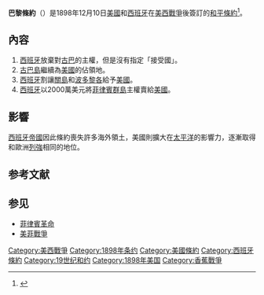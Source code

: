 {{Otheruses|subject=|other=历史上在巴黎签订的其他条约|巴黎条约}}
{{Infobox Treaty
| name       = 巴黎条约
| long_name           = 美利坚合众国及西班牙的和平條約
| image               = 
| image_width         = 
| border              = 
| caption             = 
| type                =和平條約
| date_drafted        = 
| date_signed         = 1898年12月10日
| location_signed     = {{FRA}}[[巴黎|巴黎]]
| date_sealed         =
| date_effective      =  1899年4月11日
| condition_effective = 由美國和西班牙批准
| date_expiration     =
| signatories         = 
* {{flag|Spain|1874|}}<hr />
* {{flag|United States|1777}}
| depositor           = 美国政府
| language            = 西班牙語<br>英語
| wikisource          = Treaty of Paris (1898)
}}

'''巴黎條約'''（{{lang-en|Treaty of Paris}}）是1898年12月10日[[美國|美國]]和[[西班牙|西班牙]]在[[美西戰爭|美西戰爭]]後簽訂的[[和平條約|和平條約]]<ref name="WDL">{{cite web |url = http://www.wdl.org/zh/item/11326/ |title = 波多黎各岛军事地图 |website = [[World_Digital_Library|World Digital Library]] |date = 1898 |accessdate = 2013-10-23 |archive-date = 2020-11-09 |archive-url = https://web.archive.org/web/20201109065512/https://www.wdl.org/zh/item/11326/ |dead-url = no }}</ref>。

== 內容 ==
{{Wikisource|en:Treaty of Paris (1898)|巴黎條約}}
# [[西班牙|西班牙]]放棄對[[古巴|古巴]]的主權，但是沒有指定「接受國」。
# [[古巴地理|古巴島]]繼續為[[美國|美國]]的佔領地。
# [[西班牙|西班牙]]割讓[[關島|關島]]和[[波多黎各|波多黎各]]給予[[美國|美國]]。
# [[西班牙|西班牙]]以2000萬美元將[[菲律賓群島|菲律賓群島]]主權賣給[[美國|美國]]。

== 影響==
[[西班牙帝國|西班牙帝國]]因此條約喪失許多海外領土，美國則擴大在[[太平洋|太平洋]]的影響力，逐漸取得和歐洲[[列強|列強]]相同的地位。

== 参考文献 ==
{{Reflist}}

== 参见 ==
* [[菲律賓革命|菲律賓革命]]
* [[美菲戰爭|美菲戰爭]]

{{大國外交}}
{{美国领土扩张}}
{{Authority control}}

[[Category:美西戰爭|Category:美西戰爭]]
[[Category:1898年条约|Category:1898年条约]]
[[Category:美國條約|Category:美國條約]]
[[Category:西班牙條約|Category:西班牙條約]]
[[Category:19世纪和约|Category:19世纪和约]]
[[Category:1898年美国|Category:1898年美国]]
[[Category:香蕉戰爭|Category:香蕉戰爭]]